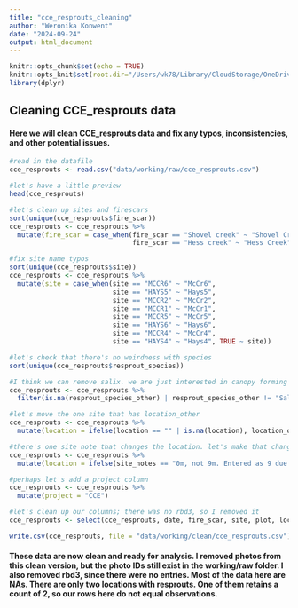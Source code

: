 ```yaml
---
title: "cce_resprouts_cleaning"
author: "Weronika Konwent"
date: "2024-09-24"
output: html_document
---
```


```r
knitr::opts_chunk$set(echo = TRUE)
knitr::opts_knit$set(root.dir="/Users/wk78/Library/CloudStorage/OneDrive-NorthernArizonaUniversity/R/CCE")
library(dplyr)
```

## Cleaning CCE_resprouts data
#### Here we will clean CCE_resprouts data and fix any typos, inconsistencies, and other potential issues.

```r
#read in the datafile
cce_resprouts <- read.csv("data/working/raw/cce_resprouts.csv")

#let's have a little preview
head(cce_resprouts)

#let's clean up sites and firescars
sort(unique(cce_resprouts$fire_scar))
cce_resprouts <- cce_resprouts %>%
  mutate(fire_scar = case_when(fire_scar == "Shovel creek" ~ "Shovel Creek",
                               fire_scar == "Hess creek" ~ "Hess Creek", TRUE ~ fire_scar))

#fix site name typos
sort(unique(cce_resprouts$site))
cce_resprouts <- cce_resprouts %>%
  mutate(site = case_when(site == "MCCR6" ~ "McCr6",
                          site == "HAYS5" ~ "Hays5", 
                          site == "MCCR2" ~ "McCr2",
                          site == "MCCR1" ~ "McCr1",
                          site == "MCCR5" ~ "McCr5", 
                          site == "HAYS6" ~ "Hays6",
                          site == "MCCR4" ~ "McCr4", 
                          site == "HAYS4" ~ "Hays4", TRUE ~ site))

#let's check that there's no weirdness with species
sort(unique(cce_resprouts$resprout_species))

#I think we can remove salix. we are just interested in canopy forming tree species for resprouts
cce_resprouts <- cce_resprouts %>%
  filter(is.na(resprout_species_other) | resprout_species_other != "Salix spp")

#let's move the one site that has location_other
cce_resprouts <- cce_resprouts %>%
  mutate(location = ifelse(location == "" | is.na(location), location_other, location))

#there's one site note that changes the location. let's make that change in the location column
cce_resprouts <- cce_resprouts %>%
  mutate(location = ifelse(site_notes == "0m, not 9m. Entered as 9 due to fulcrum set up.", "0 m", location))

#perhaps let's add a project column
cce_resprouts <- cce_resprouts %>%
  mutate(project = "CCE")

#let's clean up our columns; there was no rbd3, so I removed it
cce_resprouts <- select(cce_resprouts, date, fire_scar, site, plot, location, site_notes, resprouts_present, resprout_species, resprout_count, resprout_notes, r_bd1, r_bd2)

write.csv(cce_resprouts, file = "data/working/clean/cce_resprouts.csv")
```

#### These data are now clean and ready for analysis. I removed photos from this clean version, but the photo IDs still exist in the working/raw folder. I also removed rbd3, since there were no entries. Most of the data here are NAs. There are only two locations with resprouts. One of them retains a count of 2, so our rows here do not equal observations.